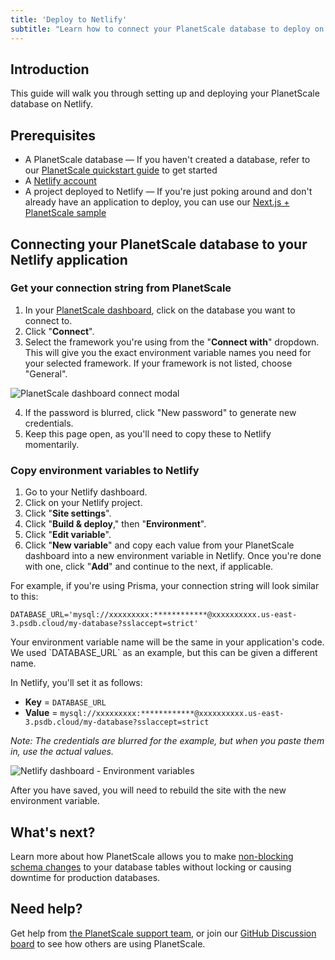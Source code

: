 ```yaml
---
title: 'Deploy to Netlify'
subtitle: "Learn how to connect your PlanetScale database to deploy on Netlify"
---
```


## Introduction

This guide will walk you through setting up and deploying your PlanetScale database on Netlify.

## Prerequisites

- A PlanetScale database &mdash; If you haven't created a database, refer to our [PlanetScale quickstart guide](/docs/tutorials/planetscale-quick-start-guide) to get started
- A [Netlify account](https://netlify.com/)
- A project deployed to Netlify &mdash; If you're just poking around and don't already have an application to deploy, you can use our [Next.js + PlanetScale sample](/docs/tutorials/connect-nextjs-app)

## Connecting your PlanetScale database to your Netlify application

### Get your connection string from PlanetScale

1. In your [PlanetScale dashboard](https://app.planetscale.com), click on the database you want to connect to.
2. Click "**Connect**".
3. Select the framework you're using from the "**Connect with**" dropdown. This will give you the exact environment variable names you need for your selected framework. If your framework is not listed, choose "General".

![PlanetScale dashboard connect modal](/docs/img/docs/prisma-connection-modal.png)

4. If the password is blurred, click "New password" to generate new credentials.
5. Keep this page open, as you'll need to copy these to Netlify momentarily.

### Copy environment variables to Netlify

1. Go to your Netlify dashboard.
2. Click on your Netlify project.
3. Click "**Site settings**".
4. Click "**Build & deploy**," then "**Environment**".
5. Click "**Edit variable**".
5. Click "**New variable**" and copy each value from your PlanetScale dashboard into a new environment variable in Netlify. Once you're done with one, click "**Add**" and continue to the next, if applicable.

For example, if you're using Prisma, your connection string will look similar to this:

```
DATABASE_URL='mysql://xxxxxxxxx:************@xxxxxxxxxx.us-east-3.psdb.cloud/my-database?sslaccept=strict'
```

<InfoBlock type='note'>
  Your environment variable name will be the same in your application's code. We used `DATABASE_URL` as an example, but this can be given a different name.
</InfoBlock>

In Netlify, you'll set it as follows:

- **Key** = `DATABASE_URL`
- **Value** = `mysql://xxxxxxxxx:************@xxxxxxxxxx.us-east-3.psdb.cloud/my-database?sslaccept=strict`

*Note: The credentials are blurred for the example, but when you paste them in, use the actual values.*

![Netlify dashboard - Environment variables](/docs/img/docs/netlify-environment-variables.png)

After you have saved, you will need to rebuild the site with the new environment variable.

## What's next?

Learn more about how PlanetScale allows you to make [non-blocking schema changes](/docs/concepts/nonblocking-schema-changes) to your database tables without locking or causing downtime for production databases.

## Need help?

Get help from [the PlanetScale support team](https://support.planetscale.com/), or join our [GitHub Discussion board](https://github.com/planetscale/discussion/discussions) to see how others are using PlanetScale.
